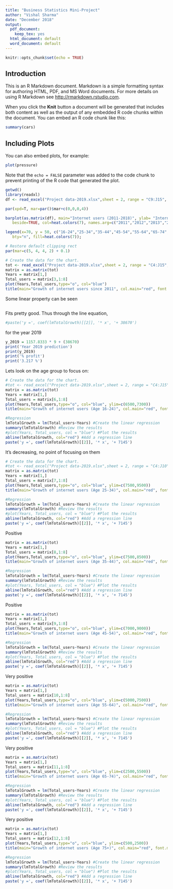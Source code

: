 ---
title: "Business Statistics Mini-Project"
author: "Vishal Sharma"
date: "December 2018"
output:
  pdf_document: 
    keep_tex: yes
  html_document: default
  word_document: default
---

```{r setup, include=FALSE}
knitr::opts_chunk$set(echo = TRUE)
```

## Introduction

This is an R Markdown document. Markdown is a simple formatting syntax for authoring HTML, PDF, and MS Word documents. For more details on using R Markdown see <http://rmarkdown.rstudio.com>.

When you click the **Knit** button a document will be generated that includes both content as well as the output of any embedded R code chunks within the document. You can embed an R code chunk like this:

```{r cars}
summary(cars)
```

## Including Plots

You can also embed plots, for example:

```{r pressure, echo=FALSE}
plot(pressure)
```

Note that the `echo = FALSE` parameter was added to the code chunk to prevent printing of the R code that generated the plot.

```{r, echo=FALSE}
getwd()
library(readxl)
df <- read_excel("Project data-2019.xlsx",sheet = 2, range = "C9:J15", col_names = FALSE)

par(xpd=T, mar=par()$mar+c(0,0,0,4))

barplot(as.matrix(df), main="Internet users (2011-2018)", ylab= "Internet users",
   beside=TRUE, col=heat.colors(7), names.arg=c("2011","2012","2013","2014","2015","2016","2017","2018"))

legend(x=70, y = 50, c("16-24","25-34","35-44","45-54","55-64","65-74","75+"), cex=0.6, 
   bty="n", fill=heat.colors(7));

# Restore default clipping rect
par(mar=c(5, 4, 4, 2) + 0.1)


```
```{r}
# Create the data for the chart.
tot <- read_excel("Project data-2019.xlsx",sheet = 2, range = "C4:J15", col_names = FALSE)
matrix = as.matrix(tot)
Years = matrix[1,]
Total_users = matrix[3,1:8]
plot(Years,Total_users,type="o", col="blue")
title(main="Growth of internet users since 2011", col.main="red", font.main=4)


```
Some linear property can be seen

```{r}

```
Fits pretty good. Thus through the line equation, 
```{r}
#paste('y =', coef(lmTotalGrowth)[[2]], '* x', '+ 38670')
```
for the year 2019

```{r}
y_2019 = 1157.8333 * 9 + (38670)
print('Year 2019 prediction')
print(y_2019)
print('% profit')
print('3.217 %')
```
Lets look on the age group to focus on:


```{r}
# Create the data for the chart.
#tot <- read_excel("Project data-2019.xlsx",sheet = 2, range = "C4:J15", col_names = FALSE)
matrix = as.matrix(tot)
Years = matrix[1,]
Total_users = matrix[6,1:8]
plot(Years,Total_users,type="o", col="blue", ylim=c(6500,7300))
title(main="Growth of internet users (Age 16-24)", col.main="red", font.main=4)

#Regression
lmTotalGrowth = lm(Total_users~Years) #Create the linear regression
summary(lmTotalGrowth) #Review the results
#plot(Years, Total_users, col = "blue") #Plot the results
abline(lmTotalGrowth, col="red") #Add a regression line
paste('y =', coef(lmTotalGrowth)[[2]], '* x', '+ 7145')

```
It's decreasing, no point of focusing on them

```{r}
# Create the data for the chart.
#tot <- read_excel("Project data-2019.xlsx",sheet = 2, range = "C4:J10", col_names = FALSE)
matrix = as.matrix(tot)
Years = matrix[1,]
Total_users = matrix[7,1:8]
plot(Years,Total_users,type="o", col="blue", ylim=c(7500,9500))
title(main="Growth of internet users (Age 25-34)", col.main="red", font.main=4)

#Regression
lmTotalGrowth = lm(Total_users~Years) #Create the linear regression
summary(lmTotalGrowth) #Review the results
#plot(Years, Total_users, col = "blue") #Plot the results
abline(lmTotalGrowth, col="red") #Add a regression line
paste('y =', coef(lmTotalGrowth)[[2]], '* x', '+ 7145')

```
Positive
```{r}

matrix = as.matrix(tot)
Years = matrix[1,]
Total_users = matrix[8,1:8]
plot(Years,Total_users,type="o", col="blue", ylim=c(7500,8500))
title(main="Growth of internet users (Age 35-44)", col.main="red", font.main=4)

#Regression
lmTotalGrowth = lm(Total_users~Years) #Create the linear regression
summary(lmTotalGrowth) #Review the results
#plot(Years, Total_users, col = "blue") #Plot the results
abline(lmTotalGrowth, col="red") #Add a regression line
paste('y =', coef(lmTotalGrowth)[[2]], '* x', '+ 7145')

```
Positive
```{r}
matrix = as.matrix(tot)
Years = matrix[1,]
Total_users = matrix[9,1:8]
plot(Years,Total_users,type="o", col="blue", ylim=c(7000,9000))
title(main="Growth of internet users (Age 45-54)", col.main="red", font.main=4)

#Regression
lmTotalGrowth = lm(Total_users~Years) #Create the linear regression
summary(lmTotalGrowth) #Review the results
#plot(Years, Total_users, col = "blue") #Plot the results
abline(lmTotalGrowth, col="red") #Add a regression line
paste('y =', coef(lmTotalGrowth)[[2]], '* x', '+ 7145')
```
Very positive

```{r}
matrix = as.matrix(tot)
Years = matrix[1,]
Total_users = matrix[10,1:8]
plot(Years,Total_users,type="o", col="blue", ylim=c(5000,7500))
title(main="Growth of internet users (Age 55-64)", col.main="red", font.main=4)

#Regression
lmTotalGrowth = lm(Total_users~Years) #Create the linear regression
summary(lmTotalGrowth) #Review the results
#plot(Years, Total_users, col = "blue") #Plot the results
abline(lmTotalGrowth, col="red") #Add a regression line
paste('y =', coef(lmTotalGrowth)[[2]], '* x', '+ 7145')
```
Very positive

```{r}
matrix = as.matrix(tot)
Years = matrix[1,]
Total_users = matrix[11,1:8]
plot(Years,Total_users,type="o", col="blue", ylim=c(2500,5500))
title(main="Growth of internet users (Age 65-74)", col.main="red", font.main=4)

#Regression
lmTotalGrowth = lm(Total_users~Years) #Create the linear regression
summary(lmTotalGrowth) #Review the results
#plot(Years, Total_users, col = "blue") #Plot the results
abline(lmTotalGrowth, col="red") #Add a regression line
paste('y =', coef(lmTotalGrowth)[[2]], '* x', '+ 7145')
```
Very positive
```{r}
matrix = as.matrix(tot)
Years = matrix[1,]
Total_users = matrix[12,1:8]
plot(Years,Total_users,type="o", col="blue", ylim=c(500,2500))
title(main="Growth of internet users (Age 75+)", col.main="red", font.main=4)

#Regression
lmTotalGrowth = lm(Total_users~Years) #Create the linear regression
summary(lmTotalGrowth) #Review the results
#plot(Years, Total_users, col = "blue") #Plot the results
abline(lmTotalGrowth, col="red") #Add a regression line
paste('y =', coef(lmTotalGrowth)[[2]], '* x', '+ 7145')
```



